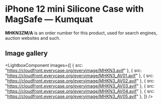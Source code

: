
# iPhone 12 mini Silicone Case with MagSafe — Kumquat

<Callout type='info' emoji='👉🏻'>**MHKN3ZM/A** is an order number for this product, used for search engines, auction websites and such.</Callout>

## Image gallery

<LightboxComponent
    images={[
      { src: "https://cloudfront.everycase.org/everyimage/MHKN3.avif" },
      { src: "https://cloudfront.everycase.org/everyimage/MHKN3_AV01.avif" },
      { src: "https://cloudfront.everycase.org/everyimage/MHKN3_AV02.avif" },
      { src: "https://cloudfront.everycase.org/everyimage/MHKN3_AV03.avif" },
      { src: "https://cloudfront.everycase.org/everyimage/MHKN3_AV04.avif" },
      { src: "https://cloudfront.everycase.org/everyimage/MHKN3_AV05.avif" },
    ]}
  />
